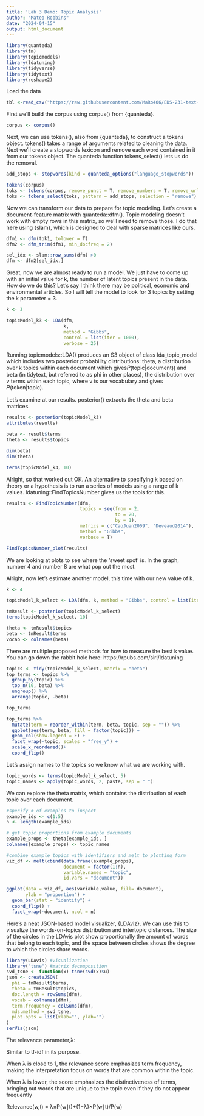 ```yaml
---
title: 'Lab 3 Demo: Topic Analysis'
author: "Mateo Robbins"
date: "2024-04-15"
output: html_document
---
```


```r
library(quanteda)
library(tm)
library(topicmodels)
library(ldatuning)
library(tidyverse)
library(tidytext)
library(reshape2)
```

Load the data

```r
tbl <-read_csv("https://raw.githubusercontent.com/MaRo406/EDS-231-text-sentiment/main/data/tm_demo_dat.csv")
```

First we'll build the corpus using corpus() from {quanteda}.

```r
corpus <- corpus()
```

Next, we can use tokens(), also from {quanteda}, to construct a tokens object. tokens() takes a range of arguments related to cleaning the data. Next we'll create a stopwords lexicon and remove each word contained in it from our tokens object. The quanteda function tokens_select() lets us do the removal.

```r
add_stops <- stopwords(kind = quanteda_options("language_stopwords"))

tokens(corpus)
toks <- tokens(corpus, remove_punct = T, remove_numbers = T, remove_url = T)
toks <- tokens_select(toks, pattern = add_stops, selection = "remove")
```

Now we can transform our data to prepare for topic modeling. Let's create a document-feature matrix with quanteda::dfm(). Topic modeling doesn't work with empty rows in this matrix, so we'll need to remove those. I do that here using {slam}, which is designed to deal with sparse matrices like ours.

```r
dfm1 <- dfm(tok1, tolower = T)
dfm2 <- dfm_trim(dfm1, min_docfreq = 2)

sel_idx <- slam::row_sums(dfm) >0
dfm <- dfm2[sel_idx,]
```

Great, now we are almost ready to run a model. We just have to come up with an initial value for k, the number of latent topics present in the data. How do we do this? Let's say I think there may be political, economic and environmental articles. So I will tell the model to look for 3 topics by setting the k parameter = 3.

```r
k <- 3

topicModel_k3 <- LDA(dfm,
                     k,
                     method = "Gibbs",
                     control = list(iter = 1000),
                     verbose = 25)


```

Running topicmodels::LDA() produces an S3 object of class lda_topic_model which includes two posterior probability distributions: theta, a distribution over k topics within each document which gives𝑃(topic|document)) and beta (in tidytext, but referred to as phi in other places), the distribution over v terms within each topic, where v is our vocabulary and gives 𝑃(token|topic).

Let's examine at our results. posterior() extracts the theta and beta matrices.

```r
results <- posterior(topicModel_k3)
attributes(results)

beta <- result$terms
theta <- results$topics

dim(beta)
dim(theta)

terms(topicModel_k3, 10)
```

Alright, so that worked out OK. An alternative to specifying k based on theory or a hypothesis is to run a series of models using a range of k values. ldatuning::FindTopicsNumber gives us the tools for this.

```r

results <- FindTopicNumber(dfm,
                           topics = seq(from = 2,
                                        to = 20,
                                        by = 1),
                           metrics = c("CaoJuan2009", "Deveaud2014"),
                           method = "Gibbs",
                           verbose = T)

FindTopicsNumber_plot(results)

```

We are looking at plots to see where the 'sweet spot' is. In the graph, number 4 and number 8 are what pop out the most.

Alright, now let's estimate another model, this time with our new value of k.

```r
k <- 4

topicModel_k_select <- LDA(dfm, k, method = "Gibbs", control = list(iter = 1000, verbose = 25))

tmResult <- posterior(topicModel_k_select)
terms(topicModel_k_select, 10)

theta <- tmResult$topics
beta <- tmResult$terms
vocab <- colnames(beta)
```

There are multiple proposed methods for how to measure the best k value. You can go down the rabbit hole here: https://rpubs.com/siri/ldatuning

```r
topics <- tidy(topicModel_k_select, matrix = "beta")
top_terms <- topics %>% 
  group_by(topic) %>% 
  top_n(10, beta) %>% 
  ungroup() %>% 
  arrange(topic, -beta)

top_terms
```

```r

top_terms %>% 
  mutate(term = reorder_within(term, beta, topic, sep = "")) %>% 
  ggplot(aes(term, beta, fill = factor(topic))) +
  geom_col(show.legend = F) +
  facet_wrap(~topic, scales = "free_y") +
  scale_x_reordered()+
  coord_flip()

```

Let's assign names to the topics so we know what we are working with.

```r
topic_words <- terms(topicModel_k_select, 5)
topic_names <- apply(topic_words, 2, paste, sep = " ")
```

We can explore the theta matrix, which contains the distribution of each topic over each document.

```r
#specify # of examples to inspect
example_ids <- c(1:5)
n <- length(example_ids)

# get topic proportions from example documents
example_props <- theta[example_ids, ]
colnames(example_props) <- topic_names

#combine example topics with identifiers and melt to plotting form
viz_df <- melt(cbind(data.frame(example_props),
                     document = factor(1:n),
                     variable.names = "topic",
                     id.vars = "document"))

ggplot(data = viz_df, aes(variable,value, fill= document),
       ylab = "proportion") +
  geom_bar(stat = "identity") +
  coord_flip() +
  facet_wrap(~document, ncol = n)

```

Here's a neat JSON-based model visualizer, {LDAviz}. We can use this to visualize the words-on-topics distribution and intertopic distances. The size of the circles in the LDAvis plot show proportionally the amount of words that belong to each topic, and the space between circles shows the degree to which the circles share words.

```r
library(LDAvis) #visualization 
library("tsne") #matrix decomposition
svd_tsne <- function(x) tsne(svd(x)$u)
json <- createJSON(
  phi = tmResult$terms, 
  theta = tmResult$topics, 
  doc.length = rowSums(dfm), 
  vocab = colnames(dfm), 
  term.frequency = colSums(dfm),
  mds.method = svd_tsne,
  plot.opts = list(xlab="", ylab="")
)
serVis(json)

```

The relevance parameter,λ:  

Similar to tf-idf in its purpose.

When  λ is close to 1, the relevance score emphasizes term frequency, making the interpretation focus on words that are common within the topic. 

When  λ is lower, the score emphasizes the distinctiveness of terms, bringing out words that are unique to the topic even if they do not appear frequently

Relevance(w,t) = λ×P(w∣t)+(1−λ)×P(w∣t)/P(w) 

